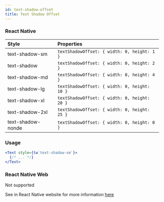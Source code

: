 ```yaml
---
id: text-shadow-offset
title: Text Shadow Offset
---
```


### React Native

| Style             | Properties                                   |
| :---------------- | :------------------------------------------- |
| text-shadow-sm    | `textShadowOffset: { width: 0, height: 1 }`  |
| text-shadow       | `textShadowOffset: { width: 0, height: 2 }`  |
| text-shadow-md    | `textShadowOffset: { width: 0, height: 4 }`  |
| text-shadow-lg    | `textShadowOffset: { width: 0, height: 10 }` |
| text-shadow-xl    | `textShadowOffset: { width: 0, height: 20 }` |
| text-shadow-2xl   | `textShadowOffset: { width: 0, height: 25 }` |
| text-shadow-nonde | `textShadowOffset: { width: 0, height: 0 }`  |

### Usage

<!-- prettier-ignore-start -->
```jsx
<Text style={tw`text-shadow-sm`}>
  {/* ... */}
</Text>
```
<!-- prettier-ignore-end -->

### React Native Web

Not supported

See in React Native website for more information [here](https://reactnative.dev/docs/text-style-props#textshadowoffset)
